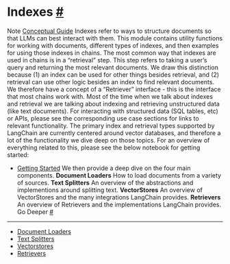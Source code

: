  Indexes
 [#](#indexes "Permalink to this headline")
=====================================================
 Note
[Conceptual Guide](https://docs.langchain.com/docs/components/indexing) 
 Indexes refer to ways to structure documents so that LLMs can best interact with them.
This module contains utility functions for working with documents, different types of indexes, and then examples for using those indexes in chains.
 The most common way that indexes are used in chains is in a “retrieval” step.
This step refers to taking a user’s query and returning the most relevant documents.
We draw this distinction because (1) an index can be used for other things besides retrieval, and (2) retrieval can use other logic besides an index to find relevant documents.
We therefore have a concept of a “Retriever” interface - this is the interface that most chains work with.
 Most of the time when we talk about indexes and retrieval we are talking about indexing and retrieving unstructured data (like text documents).
For interacting with structured data (SQL tables, etc) or APIs, please see the corresponding use case sections for links to relevant functionality.
The primary index and retrieval types supported by LangChain are currently centered around vector databases, and therefore
a lot of the functionality we dive deep on those topics.
 For an overview of everything related to this, please see the below notebook for getting started:
* [Getting Started](indexes/getting_started.html)
 We then provide a deep dive on the four main components.
**Document Loaders** 
 How to load documents from a variety of sources.
**Text Splitters** 
 An overview of the abstractions and implementions around splitting text.
**VectorStores** 
 An overview of VectorStores and the many integrations LangChain provides.
**Retrievers** 
 An overview of Retrievers and the implementations LangChain provides.
 Go Deeper
 [#](#go-deeper "Permalink to this headline")
---------------------------------------------------------
* [Document Loaders](indexes/document_loaders.html)
* [Text Splitters](indexes/text_splitters.html)
* [Vectorstores](indexes/vectorstores.html)
* [Retrievers](indexes/retrievers.html)
